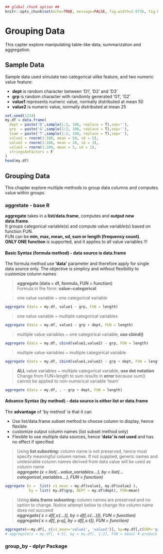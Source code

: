 ```r
## global chunk option ##
knitr::opts_chunk$set(echo=TRUE, message=FALSE, fig.width=2.6736, fig.height=2.5, fig.show='hold', results = 'hold') 
```

# Grouping Data

This capter explore manipulating table-like data, summarization and aggregation.

## Sample Data
Sample data used simulate two categorical-alike feature, and two numeric value feature:  

- **dept** is random character between 'D1', 'D2' and 'D3'  
- **grp** is random character with randomly generated 'G1', 'G2'  
- **value1** represents numeric value, normally distributed at mean 50  
- **value2** is numeric value, normally distributed at mean 25  

```r
set.seed(1234)
my.df = data.frame(
  dept = paste('D',sample(1:3, 100, replace = T),sep=''),
  grp  = paste('G',sample(1:2, 100, replace = T),sep=''),
  team = paste('T',sample(1:2, 100, replace = T),sep=''),
  value1 = rnorm(1:100, mean = 50, sd = 5),
  value2 = rnorm(1:100, mean = 20, sd = 3),
  value3 = rnorm(1:100, mean = 5, sd = 1),
  stringsAsFactors = F
)
head(my.df)
```

## Grouping Data

This chapter explore multiple methods to group data columns and computes value within groups.

### aggretate - base R

**aggregate** takes in a **list/data.frame**, computes and **output new data.frame**.  
It groups categorical variable(s) and compute value variable(s) based on function FUN.  
FUN can be **min, max, mean, sd, sum or length (frequency count)**.  
**ONLY ONE function** is supported, and it applies to all value variables !!!

#### Basic Syntax (formula method) - data source is data.frame
The formula method use **'data'** parameter and therefore apply for single data source only. The objective is simplicy and without flexibility to customize column names

> **aggregate (data = df, formula, FUN = function)  **  
Formula in the form: **value~categorical**   

> one value variable ~ one categorical variable
```r
aggregate (data = my.df, value1 ~ grp, FUN = length)
```

> one value variable ~ multiple categorical variables
```r
aggregate (data = my.df, value1 ~ grp + dept, FUN = length)
```

> multiple value variables ~ one categorical variable, **use cbind()**
```r
aggregate (data = my.df, cbind(value1,value2) ~ grp, FUN = length)
```

> multiple value variables ~ multiple categorical variable
```r
aggregate (data = my.df, cbind(value1,value2) ~ grp + dept, FUN = length)
```

> **ALL** value variables ~ multiple categorical variable, **use dot notation**  
Change from FUN=length to sum results in **error** because sum() cannot be applied to non-numerical variable 'team'
```r
aggregate (data = my.df, . ~ grp + dept, FUN = length)
```

#### Advance Syntax (by method) - data source is either list or data.frame

The **advantage** of 'by method' is that it can

- Use list/data.frame subset method to choose column to display, hence flexible  
- customize output column names (list subset method only)  
- Flexible to use multiple data sources, hence **'data' is not used** and has no effect if specified  

> Using **list subseting:** column name is not preserved, hence must specify meaningful column names. If not supplied, generic names and undesirable column names derived from data value will be used as column name  
_**aggregate (x = list(...value_variables...), by = list(...categorical_variables...), FUN = function)**_


```r
aggregate (x =  list( v1_mean = my.df$value1, my.df$value2 ), 
           by = list( my.df$grp, DEPT = my.df$dept), FUN=mean)
```

> Using **data.frame subseting:** column names are preserved and no option to change. Notice attempt below to change the column name does not succeed  
_***aggregate( x = df[,c(...)], by = df[,c(...)]), FUN = function) ***_  
_***aggregate( x = df[, p:q], by = df[,s:t]), FUN = function) ***_
```r
aggregate(x=my.df[, c(v1_mean='value1', 'value2')], by=my.df[,c(GRP='grp', 'dept')], FUN=mean)
# aggregate(x = my.df[, 4:5], by = my.df[, 1:2], FUN = mean) # produce similar result as above
```


### group_by - dplyr Package


